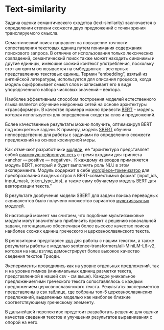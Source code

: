 # **Text-similarity**

Задача оценки семантического сходства (text-similarity) заключается в определении степени схожести двух предложений с точки зрения транслируемого смысла.

Семантический поиск направлен на повышение точности сопоставления текстовых единиц путем понимания содержания поискового запроса. В отличие от использования только лексических совпадений, семантический поиск также может находить синонимы и другие единицы, имеющие схожий контекст употребления, поскольку этот алгоритм основывается на эмбеддингах – векторных представлениях текстовых единиц. Термин "embedding", взятый из английской литературы, используется для описания процесса, когда модель оцифровывает смысл слов и записывает его в виде упорядоченного набора числовых значений – вектора.

Наиболее эффективным способом построения моделей естественного языка является обучение нейронных сетей на основе архитектуры «трансформер». В качестве примера можно привести [BERT](https://arxiv.org/abs/1810.04805) – модель. которая используется для определения сходства слов и предложений.

Более качественные результаты можно получить, оптимизируя BERT под конкретные задачи. К примеру, модель [SBERT](https://arxiv.org/pdf/1908.10084.pdf) обучена непосредственно для работы с задачами по определению схожести предложений на основе косинусной меры.

Как отмечают разработчики [модели](https://habr.com/ru/companies/sberdevices/articles/527576/), её “архитектура представляет собой [сиамскую нейронную сеть](https://en.wikipedia.org/wiki/Siamese_neural_network) с тремя входами для триплета  «anchor — positive — negative».  К каждому из входов применяется модуль BERT, который и будет выполнять роль NLU в этом эксперименте. Модуль содержит в себе [wordpiece-токенизатор](https://paperswithcode.com/method/wordpiece) для преобразования входных строк в BERT-совместимый формат (input_ids, input_mask, token_type_ids), а также саму обучаемую модель BERT для векторизации текста.”

В результате дообучения модели SBERT для задачи поиска переводных эквивалентов было получено множество вариантов [мультиязычных моделей](https://huggingface.co/models?pipeline_tag=sentence-similarity&sort=downloads&search=multi).

В настоящий момент мы считаем, что подобные мультиязыковые модели могут значительно приблизить проект к решению изначальной задачи, потенциально обеспечивая более высокое качество поиска наиболее схожих единиц греческого и церковнославянского текста.

В репозитории представлен [код](https://github.com/Drozhzhinastya/GSPC/blob/main/scripts/text-similarity/GSPC_sbert.ipynb) для работы с нашим текстом, а также результаты работы с моделью sentence-transformers/all-MiniLM-L6-v2, которая на наш взгляд демонстрирует более высокое качество сведения текстов Триоди.

Эксперименты проводились как на уровне отдельных предложений, так и на уровне гимнов (минимальных единиц разметки текста, представленной в нашей csv - см.выше). Каждое уникальное предложение/гимн греческого текста сопоставлялось с каждым предложением церковнославянского текста. Результаты экспериментов представлены в [csv таблице](https://github.com/Drozhzhinastya/GSPC/tree/main/csv/sbert), где собраны топ-5 церковнославянских предложений, выделенных моделью как наиболее близкие соответствующему греческому элементу.

В дальнейшей перспективе предстоит разработать решение для оценки качества сведения текстов и улучшения результатов выравнивания с опорой на него.